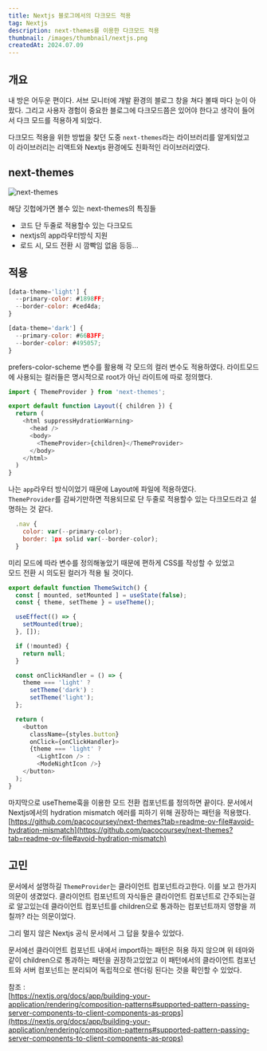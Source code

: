 ```yaml
---
title: Nextjs 블로그에서의 다크모드 적용
tag: Nextjs
description: next-themes를 이용한 다크모드 적용
thumbnail: /images/thumbnail/nextjs.png
createdAt: 2024.07.09
---
```


## 개요

내 방은 어두운 편이다. 서브 모니터에 개발 환경의 블로그 창을 쳐다 볼때 마다 눈이 아팠다. 그리고 사용자 경험이 중요한
블로그에 다크모드쯤은 있어야 한다고 생각이 들어서 다크 모드를 적용하게 되었다.<br/>

다크모드 적용을 위한 방법을 찾던 도중 `next-themes`라는 라이브러리를 알게되었고<br/>
이 라이브러리는 리액트와 Nextjs 환경에도 친화적인 라이브러리였다.

## next-themes

![next-themes](/images/posts/Nextjs/darkmode/next-themes.png)

해당 깃헙에가면 볼수 있는 next-themes의 특징들

- 코드 단 두줄로 적용할수 있는 다크모드
- nextjs의 app라우터방식 지원
- 로드 시, 모드 전환 시 깜빡임 없음 등등...

## 적용

```javascript
[data-theme='light'] {
  --primary-color: #1898FF;
  --border-color: #ced4da;
}

[data-theme='dark'] {
  --primary-color: #66B3FF;
  --border-color: #495057;
}
```

prefers-color-scheme 변수를 활용해 각 모드의 컬러 변수도 적용하였다.
라이트모드에 사용되는 컬러들은 명시적으로 root가 아닌 라이트에 따로 정의했다.

```javascript
import { ThemeProvider } from 'next-themes';

export default function Layout({ children }) {
  return (
    <html suppressHydrationWarning>
      <head />
      <body>
        <ThemeProvider>{children}</ThemeProvider>
      </body>
    </html>
  )
}
```

나는 `app`라우터 방식이었기 때문에 Layout에 파일에 적용하였다. <br/>
`ThemeProvider`를 감싸기만하면 적용되므로 단 두줄로 적용할수 있는 다크모드라고 설명하는 것 같다.

```javascript
  .nav {
    color: var(--primary-color);
    border: 1px solid var(--border-color);
  }
```

미리 모드에 따라 변수를 정의해놓았기 때문에 편하게 CSS를 작성할 수 있었고<br/>
모드 전환 시 의도된 컬러가 적용 될 것이다.

```javascript
export default function ThemeSwitch() {
  const [ mounted, setMounted ] = useState(false);
  const { theme, setTheme } = useTheme();

  useEffect(() => {
    setMounted(true);
  }, []);

  if (!mounted) {
    return null;
  }

  const onClickHandler = () => {
    theme === 'light' ?
      setTheme('dark') :
      setTheme('light');
  };

  return (
    <button
      className={styles.button}
      onClick={onClickHandler}>
      {theme === 'light' ?
        <LightIcon /> :
        <ModeNightIcon />}
    </button>
  );
}
```

마지막으로 useTheme훅을 이용한 모드 전환 컴포넌트를 정의하면 끝이다.
문서에서 Nextjs에서의 hydration mismatch 에러를 피하기 위해 권장하는 패턴을 적용했다.<br/>
[https://github.com/pacocoursey/next-themes?tab=readme-ov-file#avoid-hydration-mismatch](https://github.com/pacocoursey/next-themes?tab=readme-ov-file#avoid-hydration-mismatch)

## 고민

문서에서 설명하길 `ThemeProvider`는 클라이언트 컴포넌트라고한다. 이를 보고 한가지 의문이 생겼었다.
클라이언트 컴포넌트의 자식들은 클라이언트 컴포넌트로 간주되는걸로 알고있는데 클라이언트 컴포넌트를 children으로
통과하는 컴포넌트까지 영향을 끼칠까? 라는 의문이었다.<br/>

그리 멀지 않은 Nextjs 공식 문서에서 그 답을 찾을수 있었다.<br/>

문서에선 클라이언트 컴포넌트 내에서 import하는 패턴은 허용 하지 않으며 위 테마와 같이 children으로 통과하는 패턴을 권장하고있었고
이 패턴에서의 클라이언트 컴포넌트와 서버 컴포넌트는 분리되어 독립적으로 렌더링 된다는 것을 확인할 수 있었다.
<br/>

참조 : <br/>
[https://nextjs.org/docs/app/building-your-application/rendering/composition-patterns#supported-pattern-passing-server-components-to-client-components-as-props](https://nextjs.org/docs/app/building-your-application/rendering/composition-patterns#supported-pattern-passing-server-components-to-client-components-as-props)